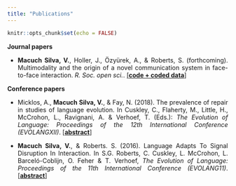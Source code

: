 ```yaml
---
title: "Publications"
---
```


```r
knitr::opts_chunk$set(echo = FALSE)
```

<style>
body {
  text-align: justify}

h1 {
  text-align: center
}
</style>

**Journal papers**

* **Macuch Silva, V.**,  Holler, J., Özyürek, A., & Roberts, S. (forthcoming). Multimodality and the origin of a novel communication system in face-to-face interaction. _R. Soc. open sci._. [[**code + coded data**]](https://github.com/seannyD/multimodalCommunicationGame)


**Conference papers**

* Micklos, A., **Macuch Silva, V.**, & Fay, N. (2018). The prevalence of repair in studies of language evolution. In Cuskley, C., Flaherty, M., Little, H., McCrohon, L., Ravignani, A. & Verhoef, T. (Eds.): _The Evolution of Language: Proceedings of the 12th International Conference (EVOLANGXII)_. [[**abstract**](http://evolang.org/torun/proceedings/paperpdfs/Evolang_12_paper_136.pdf)]


* **Macuch Silva, V.**, & Roberts. S. (2016). Language Adapts To Signal Disruption In Interaction. In S.G. Roberts, C. Cuskley, L. McCrohon, L. Barceló-Coblijn, O. Feher & T. Verhoef, _The Evolution of Language: Proceedings of the 11th International Conference (EVOLANG11)_. [[**abstract**](http://evolang.org/neworleans/workshops/pdf/MacuchSilva_Lati.pdf)]